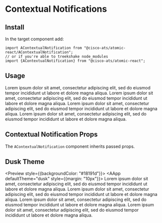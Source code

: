 

<Meta
  title="Components/Contextual Notifications"
  component={AContextualNotification}
/>

# Contextual Notifications

## Install

In the target component add:

```
import AContextualNotification from "@cisco-ats/atomic-react/AContextualNotification";
// or if you're able to treekshake node_modules
import {AContextualNotification} from "@cisco-ats/atomic-react";
```

## Usage

<Preview>
  <Story name="usage-1">
    <AApp>
      <AContextualNotification variant="success">
        Lorem ipsum dolor sit amet, consectetur adipiscing elit, sed do eiusmod
        tempor incididunt ut labore et dolore magna aliqua.
      </AContextualNotification>
      <AContextualNotification variant="info">
        Lorem ipsum dolor sit amet, consectetur adipiscing elit, sed do eiusmod
        tempor incididunt ut labore et dolore magna aliqua.
      </AContextualNotification>
      <AContextualNotification variant="warning">
        Lorem ipsum dolor sit amet, consectetur adipiscing elit, sed do eiusmod
        tempor incididunt ut labore et dolore magna aliqua.
      </AContextualNotification>
      <AContextualNotification variant="danger">
        Lorem ipsum dolor sit amet, consectetur adipiscing elit, sed do eiusmod
        tempor incididunt ut labore et dolore magna aliqua.
      </AContextualNotification>
    </AApp>
  </Story>
</Preview>

## Contextual Notification Props

The `AContextualNotification` component inherits passed props.

<Props of={AContextualNotification} />

## Dusk Theme

<Preview style={{backgroundColor: "#18191d"}}>
  <Story name="dusk-1">
    <AApp defaultTheme="dusk" style={{margin: "10px"}}>
      <AContextualNotification variant="success">
        Lorem ipsum dolor sit amet, consectetur adipiscing elit, sed do eiusmod
        tempor incididunt ut labore et dolore magna aliqua.
      </AContextualNotification>
      <AContextualNotification variant="info">
        Lorem ipsum dolor sit amet, consectetur adipiscing elit, sed do eiusmod
        tempor incididunt ut labore et dolore magna aliqua.
      </AContextualNotification>
      <AContextualNotification variant="warning">
        Lorem ipsum dolor sit amet, consectetur adipiscing elit, sed do eiusmod
        tempor incididunt ut labore et dolore magna aliqua.
      </AContextualNotification>
      <AContextualNotification variant="danger">
        Lorem ipsum dolor sit amet, consectetur adipiscing elit, sed do eiusmod
        tempor incididunt ut labore et dolore magna aliqua.
      </AContextualNotification>
    </AApp>
  </Story>
</Preview>
